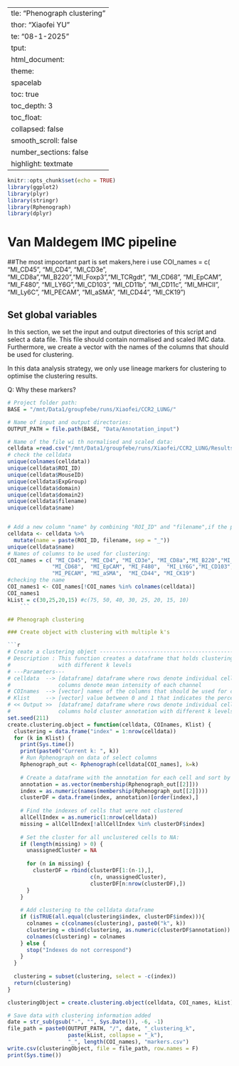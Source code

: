   ---
title: "Phenograph clustering"
author: "Xiaofei YU"
date: "08-1-2025"
output: 
  html_document:
    theme:
      spacelab
    toc: true
    toc_depth: 3
    toc_float:
      collapsed: false
      smooth_scroll: false
    number_sections: false
    highlight: textmate 
---

```r
knitr::opts_chunk$set(echo = TRUE)
library(ggplot2)
library(plyr)
library(stringr)
library(Rphenograph)
library(dplyr)
```

# Van Maldegem IMC pipeline
 ##The most impoortant part is set makers,here i use COI_names = c( "MI_CD45", "MI_CD4", "MI_CD3e", "MI_CD8a","MI_B220","MI_Foxp3","MI_TCRgdt",
              "MI_CD68",  "MI_EpCAM", "MI_F480",  "MI_LY6G","MI_CD103", "MI_CD11b", "MI_CD11c", "MI_MHCII", "MI_Ly6C", 
          "MI_PECAM", "MI_aSMA",  "MI_CD44", "MI_CK19") 

## Set global variables

In this section, we set the input and output directories of this script and
select a data file. This file should contain normalised and scaled IMC data.
Furthermore, we create a vector with the names of the columns that should
be used for clustering.

In this data analysis strategy, we only use lineage markers for clustering to
optimise the clustering results. 

Q: Why these markers?

```r
# Project folder path:
BASE = "/mnt/Data1/groupfebe/runs/Xiaofei/CCR2_LUNG/"

# Name of input and output directories:
OUTPUT_PATH = file.path(BASE, "Data/Annotation_input")

# Name of the file wi th normalised and scaled data:
celldata =read.csv("/mnt/Data1/groupfebe/runs/Xiaofei/CCR2_LUNG/Results/Normalscale_output/250107_normalised_concatenated_scaled_data_001threshold.csv")
# check the celldata
unique(colnames(celldata))
unique(celldata$ROI_ID)
unique(celldata$MouseID)
unique(celldata$ExpGroup)
unique(celldata$domain)
unique(celldata$domain2)
unique(celldata$filename)
unique(celldata$name)


# Add a new column "name" by combining "ROI_ID" and "filename",if the post preprocessing include this step  then dont have to do it here,
celldata <- celldata %>%
  mutate(name = paste(ROI_ID, filename, sep = "_"))
unique(celldata$name)
# Names of columns to be used for clustering: 
COI_names = c( "MI_CD45", "MI_CD4", "MI_CD3e", "MI_CD8a","MI_B220","MI_Foxp3",
              "MI_CD68",  "MI_EpCAM", "MI_F480",  "MI_LY6G","MI_CD103", "MI_CD11b", "MI_CD11c", "MI_MHCII", "MI_Ly6C",
              "MI_PECAM", "MI_aSMA",  "MI_CD44", "MI_CK19")
#checking the name
COI_names1 <- COI_names[!COI_names %in% colnames(celldata)]
COI_names1
kList = c(30,25,20,15) #c(75, 50, 40, 30, 25, 20, 15, 10)
    ```

## Phenograph clustering

### Create object with clustering with multiple k's

```r
# Create a clustering object ---------------------------------------------------
# Description : This function creates a dataframe that holds clustering annotation
#               with different k levels
# ---Parameters---
# celldata  --> [dataframe] dataframe where rows denote individual cells, and
#               columns denote mean intensity of each channel
# COInames  --> [vector] names of the columns that should be used for clustering
# Klist     --> [vector] value between 0 and 1 that indicates the percentile
# << Output >>  [dataframe] dataframe where rows denote individual cells, and
#               columns hold cluster annotation with different k levels
set.seed(211)
create.clustering.object = function(celldata, COInames, Klist) {
  clustering = data.frame("index" = 1:nrow(celldata))
  for (k in Klist) {
    print(Sys.time())
    print(paste0("Current k: ", k))
    # Run Rphenograph on data of select columns
    Rphenograph_out <- Rphenograph(celldata[COI_names], k=k)
    
    # Create a dataframe with the annotation for each cell and sort by index
    annotation = as.vector(membership(Rphenograph_out[[2]]))
    index = as.numeric(names(membership(Rphenograph_out[[2]])))
    clusterDF = data.frame(index, annotation)[order(index),]
    
    # Find the indexes of cells that were not clustered
    allCellIndex = as.numeric(1:nrow(celldata))
    missing = allCellIndex[!allCellIndex %in% clusterDF$index]
    
    # Set the cluster for all unclustered cells to NA:
    if (length(missing) > 0) {
      unassignedCluster = NA
      
      for (n in missing) {
        clusterDF = rbind(clusterDF[1:(n-1),],
                          c(n, unassignedCluster),
                          clusterDF[n:nrow(clusterDF),])
      }
    }
    
    # Add clustering to the celldata dataframe
    if (isTRUE(all.equal(clustering$index, clusterDF$index))){
      colnames = c(colnames(clustering), paste0("k", k))
      clustering = cbind(clustering, as.numeric(clusterDF$annotation))
      colnames(clustering) = colnames
    } else {
      stop("Indexes do not correspond")
    }
  }
  
  clustering = subset(clustering, select = -c(index))
  return(clustering)
}

clusteringObject = create.clustering.object(celldata, COI_names, kList)

# Save data with clustering information added
date = str_sub(gsub("-", "", Sys.Date()), -6, -1)
file_path = paste0(OUTPUT_PATH, "/", date, "_clustering_k",
                   paste(kList, collapse = "_k"),
                   "_", length(COI_names), "markers.csv")
write.csv(clusteringObject, file = file_path, row.names = F)
print(Sys.time())
```


